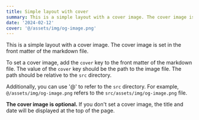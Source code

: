 ```yaml
---
title: Simple layout with cover
summary: This is a simple layout with a cover image. The cover image is set in the front matter of the markdown file.
date: '2024-02-12'
cover: '@/assets/img/og-image.png'
---
```


This is a simple layout with a cover image. The cover image is set in the front matter of the markdown file.

To set a cover image, add the `cover` key to the front matter of the markdown file. The value of the `cover` key should be the path to the image file. The path should be relative to the `src` directory.

Additionally, you can use '@' to refer to the `src` directory. For example, `@/assets/img/og-image.png` refers to the `src/assets/img/og-image.png` file.

**The cover image is optional.** If you don't set a cover image, the title and date will be displayed at the top of the page.
